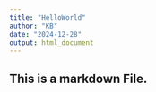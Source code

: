 ```yaml
---
title: "HelloWorld"
author: "KB"
date: "2024-12-28"
output: html_document
---
```

## This is a markdown File.


